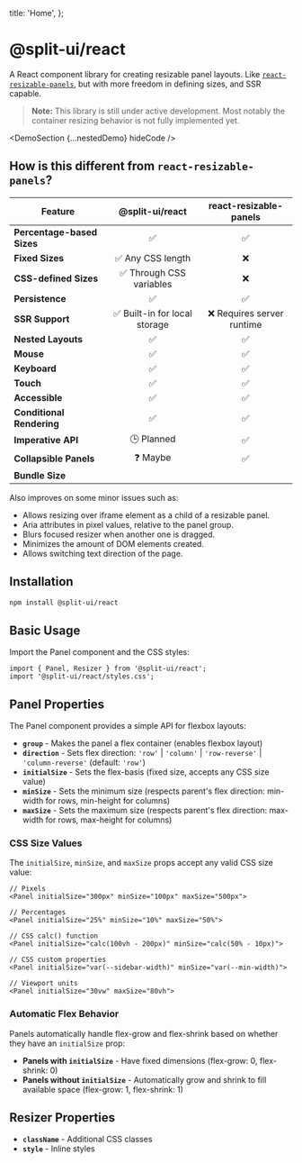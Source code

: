 
  title: 'Home',
};

# @split-ui/react

A React component library for creating resizable panel layouts. Like [`react-resizable-panels`](https://github.com/bvaughn/react-resizable-panels), but with more freedom in defining sizes, and SSR capable.

> **Note:** This library is still under active development. Most notably the container resizing behavior is not fully implemented yet.

<DemoSection {...nestedDemo} hideCode />

## How is this different from `react-resizable-panels`?

| Feature                    |                 @split-ui/react                 |                 react-resizable-panels                 |
| -------------------------- | :---------------------------------------------: | :----------------------------------------------------: |
| **Percentage-based Sizes** |                       ✅                        |                           ✅                           |
| **Fixed Sizes**            |                ✅ Any CSS length                |                           ❌                           |
| **CSS-defined Sizes**      |            ✅ Through CSS variables             |                           ❌                           |
| **Persistence**            |                       ✅                        |                           ✅                           |
| **SSR Support**            |          ✅ Built-in for local storage          |               ❌ Requires server runtime               |
| **Nested Layouts**         |                       ✅                        |                           ✅                           |
| **Mouse**                  |                       ✅                        |                           ✅                           |
| **Keyboard**               |                       ✅                        |                           ✅                           |
| **Touch**                  |                       ✅                        |                           ✅                           |
| **Accessible**             |                       ✅                        |                           ✅                           |
| **Conditional Rendering**  |                       ✅                        |                           ✅                           |
| **Imperative API**         |                   🕒 Planned                    |                           ✅                           |
| **Collapsible Panels**     |                    ❓ Maybe                     |                           ✅                           |
| **Bundle Size**            | <BundleJsBadge packageName="@split-ui/react" /> | <BundleJsBadge packageName="react-resizable-panels" /> |

Also improves on some minor issues such as:

- Allows resizing over iframe element as a child of a resizable panel.
- Aria attributes in pixel values, relative to the panel group.
- Blurs focused resizer when another one is dragged.
- Minimizes the amount of DOM elements created.
- Allows switching text direction of the page.

## Installation

```bash
npm install @split-ui/react
```

## Basic Usage

Import the Panel component and the CSS styles:

```tsx
import { Panel, Resizer } from '@split-ui/react';
import '@split-ui/react/styles.css';
```

## Panel Properties

The Panel component provides a simple API for flexbox layouts:

- **`group`** - Makes the panel a flex container (enables flexbox layout)
- **`direction`** - Sets flex direction: `'row'` | `'column'` | `'row-reverse'` | `'column-reverse'` (default: `'row'`)
- **`initialSize`** - Sets the flex-basis (fixed size, accepts any CSS size value)
- **`minSize`** - Sets the minimum size (respects parent's flex direction: min-width for rows, min-height for columns)
- **`maxSize`** - Sets the maximum size (respects parent's flex direction: max-width for rows, max-height for columns)

### CSS Size Values

The `initialSize`, `minSize`, and `maxSize` props accept any valid CSS size value:

```tsx
// Pixels
<Panel initialSize="300px" minSize="100px" maxSize="500px">

// Percentages
<Panel initialSize="25%" minSize="10%" maxSize="50%">

// CSS calc() function
<Panel initialSize="calc(100vh - 200px)" minSize="calc(50% - 10px)">

// CSS custom properties
<Panel initialSize="var(--sidebar-width)" minSize="var(--min-width)">

// Viewport units
<Panel initialSize="30vw" maxSize="80vh">
```

### Automatic Flex Behavior

Panels automatically handle flex-grow and flex-shrink based on whether they have an `initialSize` prop:

- **Panels with `initialSize`** - Have fixed dimensions (flex-grow: 0, flex-shrink: 0)
- **Panels without `initialSize`** - Automatically grow and shrink to fill available space (flex-grow: 1, flex-shrink: 1)

## Resizer Properties

- **`className`** - Additional CSS classes
- **`style`** - Inline styles
